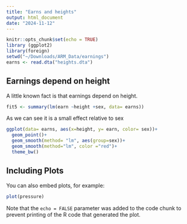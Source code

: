 ```yaml
---
title: "Earns and heights"
output: html_document
date: "2024-11-12"
---
```


```r
knitr::opts_chunk$set(echo = TRUE)
library (ggplot2)
library(foreign)
setwd("~/Downloads/ARM_Data/earnings")
earns <- read.dta("heights.dta")
```

## Earnings depend on height

A little known fact is that earnings depend on height.

```r
fit5 <- summary(lm(earn ~height +sex, data= earns))
```
As we can see it is a small effect relative to sex


```r
ggplot(data= earns, aes(x=height, y= earn, color= sex))+
  geom_point()+
  geom_smooth(method= "lm", aes(group=sex))+
  geom_smooth(method="lm", color ="red")+ 
  theme_bw()
```

## Including Plots

You can also embed plots, for example:

```r
plot(pressure)
```

Note that the `echo = FALSE` parameter was added to the code chunk to prevent printing of the R code that generated the plot.
